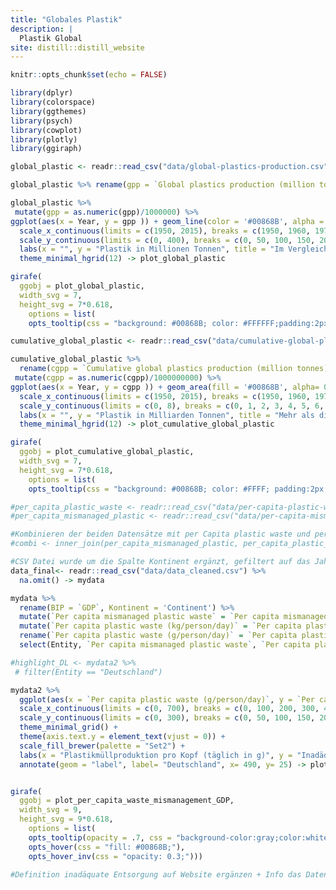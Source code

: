 ```yaml
---
title: "Globales Plastik"
description: |
  Plastik Global
site: distill::distill_website
---
```


```r
knitr::opts_chunk$set(echo = FALSE)

library(dplyr)
library(colorspace)
library(ggthemes)
library(psych)
library(cowplot)
library(plotly)
library(ggiraph)

```

```r
global_plastic <- readr::read_csv("data/global-plastics-production.csv")

global_plastic %>% rename(gpp = `Global plastics production (million tonnes)`) -> global_plastic

global_plastic %>%
 mutate(gpp = as.numeric(gpp)/1000000) %>%
ggplot(aes(x = Year, y = gpp )) + geom_line(color = '#00868B', alpha = 0.6) + geom_point_interactive(aes(data_id = gpp, tooltip = gpp), color = '#00868B') +
  scale_x_continuous(limits = c(1950, 2015), breaks = c(1950, 1960, 1970, 1980, 1990, 2000, 2010, 2015), expand = c(0.02,0.02)) +
  scale_y_continuous(limits = c(0, 400), breaks = c(0, 50, 100, 150, 200, 250, 300, 350, 400), expand = c(0,0)) +
  labs(x = "", y = "Plastik in Millionen Tonnen", title = "Im Vergleich zu 1950 hat sich 2015 die jährliche\n Plastikproduktion fast um das 200-fache erhöht", subtitle = "Globale Entwicklung der Plastikproduktion in Millionen Tonnen von 1950 bis 2015") +
  theme_minimal_hgrid(12) -> plot_global_plastic

girafe(
  ggobj = plot_global_plastic,
  width_svg = 7,
  height_svg = 7*0.618,
    options = list(
    opts_tooltip(css = "background: #00868B; color: #FFFFFF;padding:2px;border-radius:2px;")))

```

```r
cumulative_global_plastic <- readr::read_csv("data/cumulative-global-plastics.csv")

cumulative_global_plastic %>%
  rename(cgpp = `Cumulative global plastics production (million tonnes)`) %>%
 mutate(cgpp = as.numeric(cgpp)/1000000000) %>%
ggplot(aes(x = Year, y = cgpp )) + geom_area(fill = '#00868B', alpha= 0.6) + geom_point_interactive(aes(data_id = cgpp, tooltip = cgpp), color = '#00868B') +
  scale_x_continuous(limits = c(1950, 2015), breaks = c(1950, 1960, 1970, 1980, 1990, 2000, 2010, 2015), expand = c(0.02, 0.02)) +
  scale_y_continuous(limits = c(0, 8), breaks = c(0, 1, 2, 3, 4, 5, 6, 7, 8), expand = c(0,0)) +
  labs(x = "", y = "Plastik in Milliarden Tonnen", title = "Mehr als die Hälfte des weltweit produzierten Plastiks\n wurde in den letzten 15 Jahren* produziert", subtitle = "Kumulation  der globalen Plastikproduktion von 1950 bis 2015" ) +
  theme_minimal_hgrid(12) -> plot_cumulative_global_plastic

girafe(
  ggobj = plot_cumulative_global_plastic,
  width_svg = 7,
  height_svg = 7*0.618,
    options = list(
    opts_tooltip(css = "background: #00868B; color: #FFFF; padding:2px;border-radius:2px;")))


```

```r

#per_capita_plastic_waste <- readr::read_csv("data/per-capita-plastic-waste-vs-gdp-per-capita.csv")
#per_capita_mismanaged_plastic <- readr::read_csv("data/per-capita-mismanaged-plastic-waste-vs-gdp-per-capita.csv")

#Kombinieren der beiden Datensätze mit per Capita plastic waste und per capita mismanaged plastic
#combi <- inner_join(per_capita_mismanaged_plastic, per_capita_plastic_waste)

#CSV Datei wurde um die Spalte Kontinent ergänzt, gefiltert auf das Jahr 2010  und wird nun neu eingelesen
data_final<- readr::read_csv("data/data_cleaned.csv") %>%
  na.omit() -> mydata

mydata %>%
  rename(BIP = `GDP`, Kontinent = 'Continent') %>%
  mutate(`Per capita mismanaged plastic waste` = `Per capita mismanaged plastic waste`*1000) %>%
  mutate(`Per capita plastic waste (kg/person/day)` = `Per capita plastic waste (kg/person/day)`*1000) %>%
  rename(`Per capita plastic waste (g/person/day)` = `Per capita plastic waste (kg/person/day)`) %>%
  select(Entity, `Per capita mismanaged plastic waste`, `Per capita plastic waste (g/person/day)`, BIP, Kontinent) -> mydata2

#highlight_DL <- mydata2 %>%
 # filter(Entity == "Deutschland")

mydata2 %>%
  ggplot(aes(x = `Per capita plastic waste (g/person/day)`, y = `Per capita mismanaged plastic waste`, size = BIP, fill = Kontinent)) + geom_point_interactive(position = "jitter", shape = 21, color = "black", aes(data_id = Entity, tooltip = Entity)) + 
  scale_x_continuous(limits = c(0, 700), breaks = c(0, 100, 200, 300, 400, 500, 600, 700)) +
  scale_y_continuous(limits = c(0, 300), breaks = c(0, 50, 100, 150, 200, 250, 300)) +
  theme_minimal_grid() +
  theme(axis.text.y = element_text(vjust = 0)) +
  scale_fill_brewer(palette = "Set2") +
  labs(x = "Plastikmüllproduktion pro Kopf (täglich in g)", y = "Inadäquat entsorgter Plastikmüll pro Kopf (täglich in g)", title = "Problematisch ist die Mischung aus hoher Plastikproduktion in\n wohlhabenderen und inadäquater Entsorgung in ärmeren Ländern ", subtitle = "Zusammenhang von Wohlstand, Plastikmüllproduktion und inadäquater Entsorgung") +
  annotate(geom = "label", label= "Deutschland", x= 490, y= 25) -> plot_per_capita_waste_mismanagement_GDP


girafe(
  ggobj = plot_per_capita_waste_mismanagement_GDP,
  width_svg = 9,
  height_svg = 9*0.618,
    options = list(
    opts_tooltip(opacity = .7, css = "background-color:gray;color:white;padding:2px;border-radius:2px;"),
    opts_hover(css = "fill: #00868B;"),
    opts_hover_inv(css = "opacity: 0.3;")))

#Definition inadäquate Entsorgung auf Website ergänzen + Info das Daten aus 2010 sind 

```

